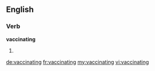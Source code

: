 
==English==

===Verb===
'''vaccinating'''

# {{present participle of|vaccinate}}

[[de:vaccinating]]
[[fr:vaccinating]]
[[my:vaccinating]]
[[vi:vaccinating]]